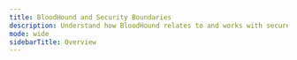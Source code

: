 ---
title: BloodHound and Security Boundaries
description: Understand how BloodHound relates to and works with secured privileged access; Active Directory Tiering and Enterprise Access Model.
mode: wide
sidebarTitle: Overview
---

<CardGroup>
 <Card title="Modifying Tier Zero" icon="pencil" iconType="solid" horizontal href="/hc/en-us/articles/17579579325083-Modifying-Tier-Zero" />
<Card title="Tier Zero: Members and Modification" icon="users-gear" iconType="solid" horizontal href="/hc/en-us/articles/9259826072091-Tier-Zero-Members-and-Modification" />
</CardGroup>
